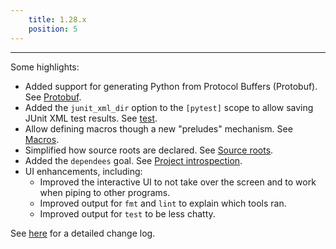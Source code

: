 ```yaml
---
    title: 1.28.x
    position: 5
---
```




---

Some highlights:

- Added support for generating Python from Protocol Buffers (Protobuf). See [Protobuf](doc:protobuf).
- Added the `junit_xml_dir` option to the `[pytest]` scope to allow saving JUnit XML test results. See [test](doc:python-test-goal).
- Allow defining macros though a new "preludes" mechanism. See [Macros](doc:macros).
- Simplified how source roots are declared. See [Source roots](doc:source-roots).
- Added the `dependees` goal. See [Project introspection](doc:project-introspection).
- UI enhancements, including:
    - Improved the interactive UI to not take over the screen and to work when piping to other programs.
    - Improved output for `fmt` and `lint` to explain which tools ran.
    - Improved output for `test` to be less chatty.

See [here](https://github.com/pantsbuild/pants/blob/master/src/python/pants/notes/1.28.x.rst) for a detailed change log.